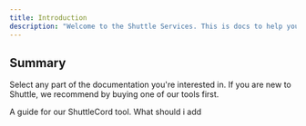 ```yaml
---
title: Introduction
description: "Welcome to the Shuttle Services. This is docs to help you with questions you have."
---
```


## Summary

Select any part of the documentation you're interested in. If you are new to Shuttle, we recommend by buying one of our tools first.

<CardGroup cols={2}>
  <Card
    title="ShuttleCord"
    icon="screwdriver-wrench"
    href="https://docs.shuttle.rip/shuttlecord"
  >
    A guide for our ShuttleCord tool.
  </Card>
  <Card
    title="Soon"
    icon="image"
    href="/docs/development"
  >
    What should i add
  </Card>
</CardGroup>
